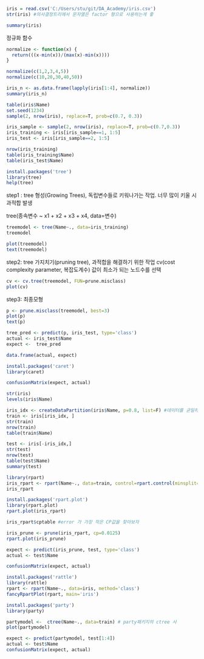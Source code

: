 ```r
iris = read.csv('C:/Users/stu/git/DA_Academy/iris.csv')
str(iris) #의사결정트리에서 문자열은 factor 형으로 사용하는게 좋
```

```r
summary(iris)
```

정규화 함수
```r
normalize <- function(x) {
  return(((x-min(x))/(max(x)-min(x))))
}

normalize(c(1,2,3,4,5))
normalize(c(10,20,30,40,50))
```

```r
iris_n <- as.data.frame(lapply(iris[1:4], normalize))
summary(iris_n)
```

```r
table(iris$Name)
set.seed(1234)
sample(2, nrow(iris), replace=T, prob=c(0.7, 0.3))
```

```r
iris_sample <- sample(2, nrow(iris), replace=T, prob=c(0.7,0.3))
iris_training <- iris[iris_sample==1, 1:5]
iris_test <- iris[iris_sample==2, 1:5]

nrow(iris_training)
table(iris_training$Name)
table(iris_test$Name)
```

```r
install.packages('tree')
library(tree)
help(tree)
```

step1 : tree 형성(Growing Trees), 독립변수들로 키워나가는 작업. 너무 많이 키울 시 과적합 발생

tree(종속변수 ~ x1 + x2 + x3 + x4, data=변수)
```r
treemodel <- tree(Name~., data=iris_training)
treemodel
```

```r
plot(treemodel)
text(treemodel)
```

step2: tree 가지치기(pruning tree), 과적합을 해결하기 위한 작업
cv(cost complexity parameter, 복잡도계수) 값이 최소가 되는 노드수를 선택


```r
cv <- cv.tree(treemodel, FUN=prune.misclass)
plot(cv)
```

step3: 최종모형

```r
p <- prune.misclass(treemodel, best=3)
plot(p)
text(p)
```

```r
tree_pred <- predict(p, iris_test, type='class')
actual <- iris_test$Name
expect <-  tree_pred

data.frame(actual, expect)

install.packages('caret')
library(caret)
```

```r
confusionMatrix(expect, actual)
```

```r
str(iris)
levels(iris$Name)
```

```r
iris_idx <- createDataPartition(iris$Name, p=0.8, list=F) #데이터를 균일하게 분리
train <- iris[iris_idx, ]
str(train)
nrow(train)
table(train$Name)
```

```r
test <- iris[-iris_idx,]
str(test)
nrow(test)
table(test$Name)
summary(test)
```

```r
library(rpart)
iris_rpart <- rpart(Name~., data=train, control=rpart.control(minsplit=2))
iris_rpart
```

```r
install.packages('rpart.plot')
library(rpart.plot)
rpart.plot(iris_rpart)
```

```r
iris_rpart$cptable #error 가 가장 작은 CP값을 찾아보자
```

```r
iris_prune <- prune(iris_rpart, cp=0.0125)
rpart.plot(iris_prune)
```

```r
expect <- predict(iris_prune, test, type='class')
actual <- test$Name

confusionMatrix(expect, actual)
```

```r
install.packages('rattle')
library(rattle)
rpart <- rpart(Name~., data=iris, method='class')
fancyRpartPlot(rpart, main='iris')
```

```r
install.packages('party')
library(party)
```

```r
partymodel <-  ctree(Name~., data=train) # party패키지의 ctree 사
plot(partymodel)
```

```r
expect <- predict(partymodel, test[1:4])
actual <- test$Name
confusionMatrix(expect, actual)
```

